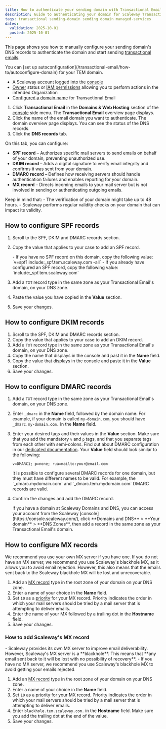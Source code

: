 ```yaml
---
title: How to authenticate your sending domain with Transactional Email
description: Guide to authenticating your domain for Scaleway Transactional Email.
tags: transactional sending-domain sending domain managed-services
dates:
  validation: 2025-10-01
  posted: 2025-10-01
---
```


This page shows you how to manually configure your sending domain's DNS records to authenticate the domain and start sending [transactional emails](/transactional-email/concepts/#transactional-email).

<Message type="tip">
 You can [set up autoconfiguration](/transactional-email/how-to/autoconfigure-domain) for your TEM domain.
</Message>

<Requirements />

- A Scaleway account logged into the [console](https://console.scaleway.com)
- [Owner](/iam/concepts/#owner) status or [IAM permissions](/iam/concepts/#permission) allowing you to perform actions in the intended Organization
- [Configured a domain name](/transactional-email/how-to/configure-domain-with-transactional-email) for Transactional Email

1. Click **Transactional Email** in the **Domains & Web Hosting** section of the [console](https://console.scaleway.com/) side menu. The **Transactional Email** overview page displays.
2. Click the name of the email domain you want to authenticate. The domain overview page displays. You can see the status of the DNS records.
3. Click the **DNS records** tab.

On this tab, you can configure:
  - **SPF record** – Authorizes specific mail servers to send emails on behalf of your domain, preventing unauthorized use.
  - **DKIM record** – Adds a digital signature to verify email integrity and confirms it was sent from your domain.
  - **DMARC record** – Defines how receiving servers should handle authentication failures and enables reporting for your domain.
  - **MX record** – Directs incoming emails to your mail server but is not involved in sending or authenticating outgoing emails.

<Message type="important">
Keep in mind that:
 - The verification of your domain might take up to 48 hours.
 - Scaleway performs regular validity checks on your domain that can impact its validity.
</Message>

## How to configure SPF records

1. Scroll to the SPF, DKIM and DMARC records section.
2. Copy the value that applies to your case to add an SPF record.

    <Message type="important">
     - If you have no SPF record on this domain, copy the following value: `v=spf1 include:_spf.tem.scaleway.com -all`
     - If you already have configured an SPF record, copy the following value: `include:_spf.tem.scaleway.com`
    </Message>

3. Add a `TXT` record type in the same zone as your Transactional Email's domain, on your DNS zone.
4. Paste the value you have copied in the **Value** section.
5. Save your changes.

## How to configure DKIM records
1. Scroll to the SPF, DKIM and DMARC records section.
2. Copy the value that applies to your case to add an DKIM record.
3. Add a `TXT` record type in the same zone as your Transactional Email's domain, on your DNS zone.
4. Copy the name that displays in the console and past it in the **Name** field.
5. Copy the value that displays in the console and paste it in the **Value** section.
    <Lightbox image={image2} alt="" />
6. Save your changes.

## How to configure DMARC records

1. Add a `TXT` record type in the same zone as your Transactional Email's domain, on your DNS zone.
2. Enter `_dmarc` in the **Name** field, followed by the domain name. For example, if your domain is called `my-domain.com`, you should have `_dmarc.my-domain.com.` in the **Name** field.
3. Enter your desired tags and their values in the **Value** section. Make sure that you add the mandatory `v` and `p` tags, and that you separate tags from each other with semi-colons. Find out about DMARC configuration in our [dedicated documentation](/transactional-email/reference-content/dmarc-configuration/).
    Your **Value** field should look similar to the following:
    ```
    v=DMARC1; p=none; rua=mailto:your@email.com
    ```
    <Message type="important">
     It is possible to configure several DMARC records for one domain, but they must have different names to be valid.
     For example, the `_dmarc.mydomain.com` and `_dmarc.tem.mydomain.com` DMARC records are valid.
    </Message>
4. Confirm the changes and add the DMARC record.

    <Message type="tip">
     If you have a domain at Scaleway Domains and DNS, you can access your account from the Scaleway [console](https://console.scaleway.com/), click **Domains and DNS** > **Your domain** > **DNS Zones**, then add a record in the same zone as your Transactional Email's domain.
    </Message>

## How to configure MX records

<Message type="important">
  We recommend you use your own MX server if you have one. If you do not have an MX server, we recommend you use Scaleway's blackhole MX, as it allows you to avoid email rejection. However, this also means that the emails sent back to the Scaleway blackhole MX will be lost and unrecoverable.
</Message>

1. Add an [MX record](/transactional-email/concepts/#mx-record) type in the root zone of your domain on your DNS zone.
2. Enter a name of your choice in the **Name** field.
3. Set `10` as a [priority](/transactional-email/concepts/#priority) for your MX record.
    <Message type="note">
     Priority indicates the order in which your mail servers should be tried by a mail server that is attempting to deliver emails.
    </Message>
4. Enter the name of your MX followed by a trailing dot in the **Hostname** field.
5. Save your changes.

### How to add Scaleway's MX record

<Message type="important">
  - Scaleway provides its own MX server to improve email deliverability. <br /> However, Scaleway's MX server is a **blackhole**. This means that **any email sent back to it will be lost with no possibility of recovery**.
  - If you have no MX server, we recommend you use Scaleway's blackhole MX to avoid getting your emails rejected.
</Message>

1. Add an [MX record](/transactional-email/concepts/#mx-record) type in the root zone of your domain on your DNS zone.
2. Enter a name of your choice in the **Name** field.
3. Set `10` as a [priority](/transactional-email/concepts/#priority) for your MX record.
    <Message type="note">
     Priority indicates the order in which your mail servers should be tried by a mail server that is attempting to deliver emails.
    </Message>
4. Enter `blackhole.tem.scaleway.com.` in the **Hostname** field. Make sure you add the trailing dot at the end of the value.
5. Save your changes.
